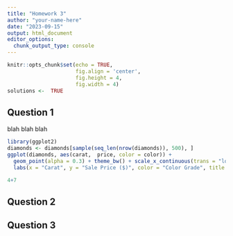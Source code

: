 ```yaml
---
title: "Homework 3"
author: "your-name-here"
date: "2023-09-15"
output: html_document
editor_options: 
  chunk_output_type: console
---
```


```r
knitr::opts_chunk$set(echo = TRUE, 
                      fig.align = 'center', 
                      fig.height = 4, 
                      fig.width = 4) 
solutions <-  TRUE
```

## Question 1

blah blah blah

```r
library(ggplot2)
diamonds <- diamonds[sample(seq_len(nrow(diamonds)), 500), ]
ggplot(diamonds, aes(carat,  price, color = color)) +
  geom_point(alpha = 0.3) + theme_bw() + scale_x_continuous(trans = "log2") +
  labs(x = "Carat", y = "Sale Price ($)", color = "Color Grade", title = "Diamond Sales") + theme(legend.position = "bottom")

4+7
```


## Question 2

## Question 3